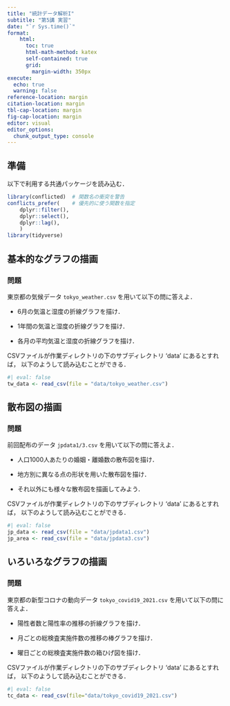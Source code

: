 ```yaml
---
title: "統計データ解析I"
subtitle: "第5講 実習"
date: "`r Sys.time()`"
format:
    html: 
      toc: true
      html-math-method: katex
      self-contained: true
      grid: 
        margin-width: 350px
execute: 
  echo: true
  warning: false
reference-location: margin
citation-location: margin
tbl-cap-location: margin
fig-cap-location: margin
editor: visual
editor_options: 
  chunk_output_type: console
---
```


## 準備

以下で利用する共通パッケージを読み込む．

```r
library(conflicted)  # 関数名の衝突を警告
conflicts_prefer(    # 優先的に使う関数を指定
    dplyr::filter(),
    dplyr::select(),
    dplyr::lag(),
    )
library(tidyverse)
```

## 基本的なグラフの描画

### 問題

東京都の気候データ `tokyo_weather.csv` を用いて以下の問に答えよ．

-   6月の気温と湿度の折線グラフを描け．

-   1年間の気温と湿度の折線グラフを描け．

-   各月の平均気温と湿度の折線グラフを描け．

::: callout-note
CSVファイルが作業ディレクトリの下のサブディレクトリ 'data' にあるとすれば， 以下のようして読み込むことができる．

```r
#| eval: false
tw_data <- read_csv(file = "data/tokyo_weather.csv")
```
:::

## 散布図の描画

### 問題

前回配布のデータ `jpdata1/3.csv` を用いて以下の問に答えよ．

-   人口1000人あたりの婚姻・離婚数の散布図を描け．

-   地方別に異なる点の形状を用いた散布図を描け．

-   それ以外にも様々な散布図を描画してみよう．

::: callout-note
CSVファイルが作業ディレクトリの下のサブディレクトリ 'data' にあるとすれば， 以下のようして読み込むことができる．

```r
#| eval: false
jp_data <- read_csv(file = "data/jpdata1.csv")
jp_area <- read_csv(file = "data/jpdata3.csv")
```
:::

## いろいろなグラフの描画

### 問題

東京都の新型コロナの動向データ `tokyo_covid19_2021.csv` を用いて以下の問に答えよ．

-   陽性者数と陽性率の推移の折線グラフを描け．

-   月ごとの総検査実施件数の推移の棒グラフを描け．

-   曜日ごとの総検査実施件数の箱ひげ図を描け．

::: callout-note
CSVファイルが作業ディレクトリの下のサブディレクトリ 'data' にあるとすれば， 以下のようして読み込むことができる．

```r
#| eval: false
tc_data <- read_csv(file="data/tokyo_covid19_2021.csv")
```
:::
